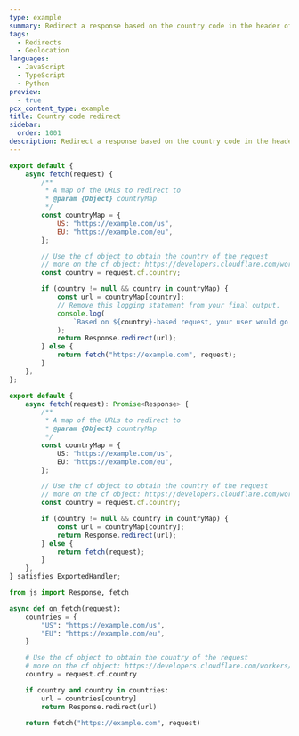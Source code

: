 ```yaml
---
type: example
summary: Redirect a response based on the country code in the header of a visitor.
tags:
  - Redirects
  - Geolocation
languages:
  - JavaScript
  - TypeScript
  - Python
preview:
  - true
pcx_content_type: example
title: Country code redirect
sidebar:
  order: 1001
description: Redirect a response based on the country code in the header of a visitor.
---
```



<Tabs syncKey="workersExamples"> <TabItem label="JavaScript" icon="seti:javascript">

```js
export default {
	async fetch(request) {
		/**
		 * A map of the URLs to redirect to
		 * @param {Object} countryMap
		 */
		const countryMap = {
			US: "https://example.com/us",
			EU: "https://example.com/eu",
		};

		// Use the cf object to obtain the country of the request
		// more on the cf object: https://developers.cloudflare.com/workers/runtime-apis/request#incomingrequestcfproperties
		const country = request.cf.country;

		if (country != null && country in countryMap) {
			const url = countryMap[country];
			// Remove this logging statement from your final output.
			console.log(
				`Based on ${country}-based request, your user would go to ${url}.`,
			);
			return Response.redirect(url);
		} else {
			return fetch("https://example.com", request);
		}
	},
};
```

</TabItem> <TabItem label="TypeScript" icon="seti:typescript">

```ts
export default {
	async fetch(request): Promise<Response> {
		/**
		 * A map of the URLs to redirect to
		 * @param {Object} countryMap
		 */
		const countryMap = {
			US: "https://example.com/us",
			EU: "https://example.com/eu",
		};

		// Use the cf object to obtain the country of the request
		// more on the cf object: https://developers.cloudflare.com/workers/runtime-apis/request#incomingrequestcfproperties
		const country = request.cf.country;

		if (country != null && country in countryMap) {
			const url = countryMap[country];
			return Response.redirect(url);
		} else {
			return fetch(request);
		}
	},
} satisfies ExportedHandler;
```

</TabItem> <TabItem label="Python" icon="seti:python">

```py
from js import Response, fetch

async def on_fetch(request):
    countries = {
        "US": "https://example.com/us",
        "EU": "https://example.com/eu",
    }

    # Use the cf object to obtain the country of the request
    # more on the cf object: https://developers.cloudflare.com/workers/runtime-apis/request#incomingrequestcfproperties
    country = request.cf.country

    if country and country in countries:
        url = countries[country]
        return Response.redirect(url)

    return fetch("https://example.com", request)
```

</TabItem> </Tabs>
